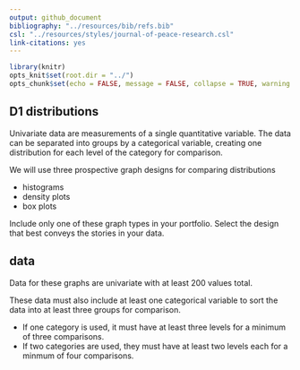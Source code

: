 ```yaml
---
output: github_document
bibliography: "../resources/bib/refs.bib" 
csl: "../resources/styles/journal-of-peace-research.csl"
link-citations: yes
---
```


```r
library(knitr)
opts_knit$set(root.dir = "../")
opts_chunk$set(echo = FALSE, message = FALSE, collapse = TRUE, warning = FALSE)
```

## D1 distributions 

Univariate data are measurements of a single quantitative variable. The data can be separated into groups by a categorical variable, creating one distribution for each level of the category for comparison. 

We will use three prospective graph designs for comparing distributions 

- histograms 
- density plots 
- box plots 

Include only one of these graph types in your portfolio. Select the design that best conveys the stories in your data. 




## data 

Data for these graphs are univariate with at least 200 values total. 

These data must also include at least one categorical variable to sort the data into at least three groups for comparison. 

- If one category is used, it must have at least three levels for a minimum of three comparisons.  
- If two categories are used, they must have at least two levels each for a minmum of four comparisons. 




